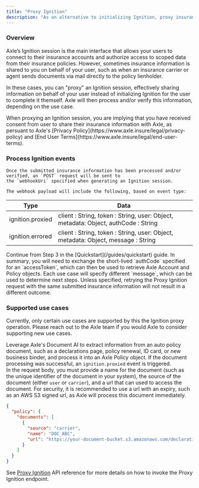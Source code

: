 ```yaml
---
title: "Proxy Ignition"
description: "As an alternative to initializing Ignition, proxy insurance information on behalf of your user to Axle for processing and/or verification."
---
```


### Overview

Axle’s Ignition session is the main interface that allows your users to connect to their insurance accounts and authorize access to scoped data from their insurance policies.
However, sometimes insurance information is shared to you on behalf of your user, such as when an insurance carrier or agent sends documents via mail directly to the policy lienholder.

In these cases, you can "proxy" an Ignition session, effectively sharing information on behalf of your user instead of initializing Ignition for the user to complete it themself. Axle will then process and/or verify this information, depending on the use case.

<Warning>
  When proxying an Ignition session, you are implying that you have received
  consent from user to share their insurance information with Axle, as persuant
  to Axle's [Privacy Policy](https://www.axle.insure/legal/privacy-policy) and
  [End User Terms](https://www.axle.insure/legal/end-user-terms).
</Warning>

### Process Ignition events

    Once the submitted insurance information has been processed and/or verified, an `POST` request will be sent to
    the `webhookUri` specified when generating an Ignition session.

    The webhook payload will include the following, based on event type:

| Type             | Data                                                                               |
| ---------------- | ---------------------------------------------------------------------------------- |
| ignition.proxied | client : String, token : String, user: Object, metadata: Object, authCode : String |
| ignition.errored | client : String, token : String, user: Object, metadata: Object, message : String  |

<Tabs>
  <Tab title="Process `ignition.proxied`">
    Continue from Step 3 in the [Quickstart](/guides/quickstart) guide. In
    summary, you will need to exchange the short-lived `authCode` specified for
    an `accessToken`, which can then be used to retrieve Axle Account and Policy
    objects.
  </Tab>
  <Tab title="Process `ignition.errored`">
    Each use case will specify different `message`, which can be used to
    determine next steps. Unless specified, retrying the Proxy Ignition request
    with the same submitted insurance information will not result in a different
    outcome.
  </Tab>
</Tabs>

### Supported use cases

<Info>
  Currently, only certain use cases are supported by this the Ignition proxy
  operation. Please reach out to the Axle team if you would Axle to consider
  supporting new use cases.
</Info>

<Card title="Process auto policy document received from carrier into Axle Policy" icon="square-1" horizontal="true">

Leverage Axle's Document AI to extract information from an auto policy document, such as a declarations page, policy renewal, ID card, or new business binder, and process it into an Axle Policy object. If the document processing was successful, an `ignition.proxied` event is triggered.
<br />
In the request body, you must provide a name for the document (such as the unique identifier of the document in your system), the source of the document (either `user` or `carrier`), and a url that can used to access the document. For security, it is recommended to use a url with an expiry, such as an AWS S3 signed url, as Axle will process this document immediately.

```json Example request body
{
  "policy": {
    "documents": [
      {
        "source": "carrier",
        "name": "DOC_ABC",
        "url": "https://your-document-bucket.s3.amazonaws.com/declarations-page.pdf"
      }
    ]
  }
}
```

See [Proxy Ignition](/api-references/ignition/proxy-ignition) API reference for
more details on how to invoke the Proxy Ignition endpoint.

</Card>
